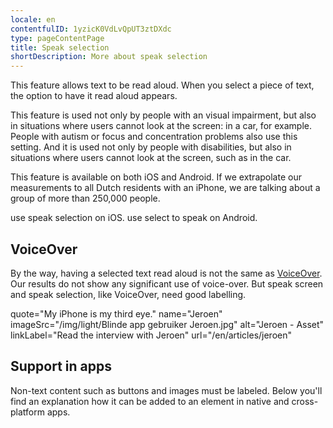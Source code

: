 ```yaml
---
locale: en
contentfulID: 1yzicK0VdLvQpUT3ztDXdc
type: pageContentPage
title: Speak selection
shortDescription: More about speak selection
---
```


This feature allows text to be read aloud. When you select a piece of text, the option to have it read aloud appears.

This feature is used not only by people with an visual impairment, but also in situations where users cannot look at the screen: in a car, for example. People with autism or focus and concentration problems also use this setting. And it is used not only by people with disabilities, but also in situations where users cannot look at the screen, such as in the car.

This feature is available on both iOS and Android. If we extrapolate our measurements to all Dutch residents with an iPhone, we are talking about a group of more than 250,000 people.

<TwoColumnBlock>
  <LeftColumn>
    <ColumnRow>
      <PercentageBlock
        metrics={[
          { title: 'iOS - speak selection metric', key: 'ios-accessibility_is_speak_selection_enabled-true', isPercentage: true }
        ]}
        linkLabel="More about speak selection"
        linkUrl="/en/stats/speak-selection">
        use speak selection on iOS.
      </PercentageBlock>
    </ColumnRow>
  </LeftColumn>
  <RightColumn>
    <ColumnRow>
      <PercentageBlock
        metrics={[
          { title: 'Android - select to speak', key: 'android-accessibility_is_select_to_speak_enabled-true', isPercentage: true }
        ]}
        linkLabel="More about speak selection"
        linkUrl="/en/stats/speak-selection">
        use select to speak on Android.
      </PercentageBlock>
    </ColumnRow>
  </RightColumn>
</TwoColumnBlock>

## VoiceOver

By the way, having a selected text read aloud is not the same as [VoiceOver](/en/stats/screen-reader). Our results do not show any significant use of voice-over. But speak screen and speak selection, like VoiceOver, need good labelling.

<Quote>
  quote="My iPhone is my third eye."
  name="Jeroen"
  imageSrc="/img/light/Blinde app gebruiker Jeroen.jpg"
  alt="Jeroen - Asset"
  linkLabel="Read the interview with Jeroen"
  url="/en/articles/jeroen"
</Quote>

## Support in apps

Non-text content such as buttons and images must be labeled. Below you'll find an explanation how it can be added to an element in native and cross-platform apps.

<CodeSample id="accessibility-label" locale="en"/>